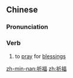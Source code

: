 ==Chinese==
{{zh-forms}}

===Pronunciation===
{{zh-pron
|m=qífú
|c=kei4 fuk1
|mn=kî-hok
|cat=v
}}

===Verb===
{{zh-verb}}

# to [[pray]] for [[blessing]]s

[[zh-min-nan:祈福]]
[[zh:祈福]]